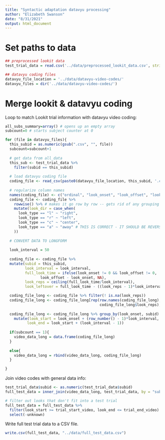 ```yaml
---
title: "Syntactic adaptation datavyu processing"
author: "Elizabeth Swanson"
date: "8/31/2021"
output: html_document
---
```


# Set paths to data
```r
## preprocessed lookit data
test_trial_data = read.csv('../data/preprocessed_lookit_data.csv', stringsAsFactors = TRUE)

## datavyu coding files
datavyu_file_location = '../data/datavyu-video-codes/'
datavyu_files = dir('../data/datavyu-video-codes/')
```

# Merge lookit &  datavyu coding

Loop to match Lookit trial information with datavyu video coding:
```r
all_subs_summary=array() # opens up an empty array
subcount=0 # starts subject counter at 0

for (file in datavyu_files){
  this_subid = as.numeric(gsub(".csv", "", file))
  subcount=subcount+1
  
  # get data from all_data
  this_sub <- test_trial_data %>%
    filter(subid == this_subid)
  
  # load datavyu coding file
  coding_file <- read_csv(paste0(datavyu_file_location, this_subid, '.csv')) 
  
  # regularize column names
  names(coding_file) <- c("ordinal", "look_onset", "look_offset", "look_type", "unknown")
  coding_file <- coding_file %>%
    rowwise() %>% # makes it go row by row -- gets rid of any grouping
    mutate(look_dir = case_when(
      look_type == "l" ~ "right",
      look_type == "r" ~ "left",
      look_type == "c" ~ "center",
      look_type == "a" ~ "away" # THIS IS CORRECT - IT SHOULD BE REVERSED FOR LEFT AND RIGHT. CHILD'S LEFT = SCREEN RIGHT
    ))
  
  # CONVERT DATA TO LONGFORM
  
  look_interval = 50
  
  coding_file <- coding_file %>% 
  mutate(subid = this_subid,
         look_interval = look_interval,
         full_look_time = ifelse(look_onset != 0 && look_offset != 0, 
                look_offset - look_onset, NA),
         look_reps = ceiling(full_look_time/look_interval),
         look_leftover = full_look_time - ((look_reps - 1)*look_interval))

  coding_file_long <- coding_file %>% filter(! is.na(look_reps))
  coding_file_long <- coding_file_long[rep(row.names(coding_file_long),
                                           coding_file_long$look_reps), 1:9]
  
  coding_file_long <- coding_file_long %>% group_by(look_onset, subid) %>%
    mutate(look_start = look_onset + (row_number() - 1)*look_interval,
          look_end = look_start + (look_interval - 1))
  
  if(subcount == 1){
    video_data_long = data.frame(coding_file_long)
  }
  
  else{
    video_data_long = rbind(video_data_long, coding_file_long)
  }

}
```

Join video codes with general data info:
```r
test_trial_data$subid <- as.numeric(test_trial_data$subid)
full_test_data = inner_join(video_data_long, test_trial_data, by = "subid")

# filter out looks that don't fit into a test trial
full_test_data = full_test_data %>% 
  filter(look_start >= trial_start_video, look_end <= trial_end_video) %>%
  select(-unknown)
```

Write full test trial data to a CSV file.
```r
write.csv(full_test_data, "../data/full_test_data.csv")
```
